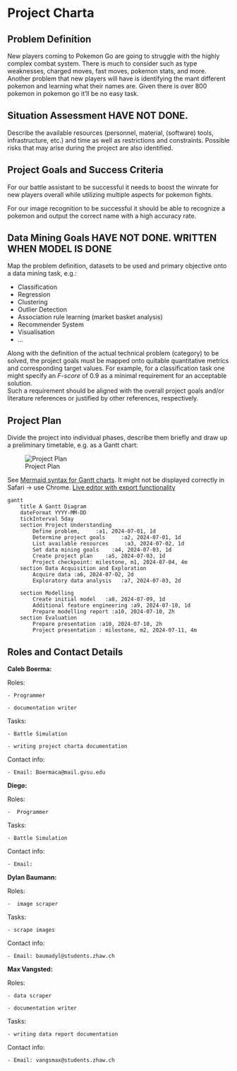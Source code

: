# Project Charta
## Problem Definition
New players coming to Pokemon Go are going to struggle with the highly complex combat system. There is much to consider such as type weaknesses, charged moves, fast moves, pokemon stats, and more. 
Another problem that new players will have is identifying the mant different pokemon and learning what their names are. Given there is over 800 pokemon in pokemon go it'll be no easy task. 

## Situation Assessment HAVE NOT DONE.
Describe the available resources (personnel, material, (software) tools, infrastructure, etc.) and time as well as restrictions and constraints. Possible risks that may arise during the project are also identified.

## Project Goals and Success Criteria
For our battle assistant to be successful it needs to boost the winrate for new players overall while utilizing multiple aspects for pokemon fights.

For our image recognition to be successful it should be able to recognize a pokemon and output the correct name with a high accuracy rate.

## Data Mining Goals HAVE NOT DONE. WRITTEN WHEN MODEL IS DONE
Map the problem definition, datasets to be used and primary objective onto a data mining task, e.g.:

* Classification
* Regression
* Clustering
* Outlier Detection
* Association rule learning (market basket analysis)
* Recommender System
* Visualisation
* ...

Along with the definition of the actual technical problem (category) to be solved, 
the project goals must be mapped onto quitable quantitative metrics and corresponding target values. For example, for a classification task one might specify an *F-score* of 0.9 as a minimal requirement for an acceptable solution.  
Such a requirement should be aligned with the overall project goals and/or literature references or justified by other references, respectively.


## Project Plan
Divide the project into individual phases, describe them briefly and draw up a preliminary timetable, e.g. as a Gantt chart:

![Project Plan](pics/gantt-mermaid.png){#fig-project-plan}

See [Mermaid syntax for Gantt charts](https://mermaid.js.org/syntax/gantt.html). It might not be displayed correctly in Safari &#8594; use Chrome. [Live editor with export functionality](https://mermaid.live/)

```mermaid
gantt
    title A Gantt Diagram
    dateFormat YYYY-MM-DD
    tickInterval 5day
    section Project Understanding
        Define problem,     :a1, 2024-07-01, 1d
        Determine project goals     :a2, 2024-07-01, 1d
        List available resources     :a3, 2024-07-02, 1d
        Set data mining goals    :a4, 2024-07-03, 1d
        Create project plan    :a5, 2024-07-03, 1d
        Project checkpoint: milestone, m1, 2024-07-04, 4m
    section Data Acquisition and Exploration
        Acquire data :a6, 2024-07-02, 2d
        Exploratory data analysis   :a7, 2024-07-03, 2d
        
    section Modelling
        Create initial model   :a8, 2024-07-09, 1d
        Additional feature engineering :a9, 2024-07-10, 1d
        Prepare modelling report :a10, 2024-07-10, 2h
    section Evaluation
        Prepare presentation :a10, 2024-07-10, 2h
        Project presentation : milestone, m2, 2024-07-11, 4m
```

## Roles and Contact Details
**Caleb Boerma:**

Roles:

    - Programmer

    - documentation writer

Tasks:

    - Battle Simulation

    - writing project charta documentation

Contact info:

    - Email: Boermaca@mail.gvsu.edu

**Diego:**

Roles:

    -  Programmer

Tasks:

    - Battle Simulation

Contact info:

    - Email: 

**Dylan Baumann:**

Roles:

    -  image scraper

Tasks:

    - scrape images

Contact info:

    - Email: baumadyl@students.zhaw.ch

**Max Vangsted:**

Roles:

    - data scraper

    - documentation writer

Tasks:

    - writing data report documentation

Contact info:

    - Email: vangsmax@students.zhaw.ch
